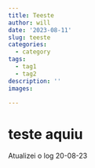 ```yaml
---
title: Teeste
author: will
date: '2023-08-11'
slug: teeste
categories:
  - category
tags:
  - tag1
  - tag2
description: ''
images:

---
```


# teste aquiu

Atualizei o log 20-08-23